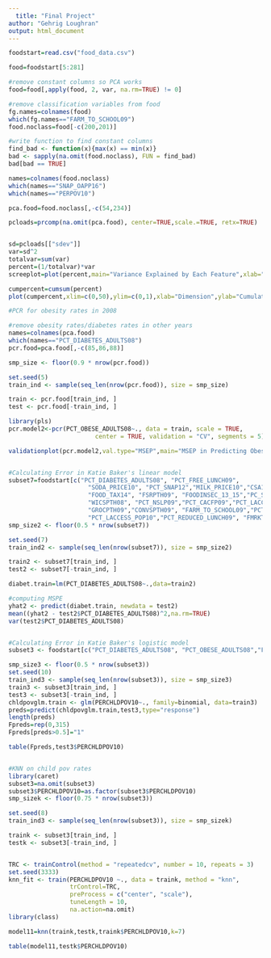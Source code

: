 ```yaml
---
  title: "Final Project"
author: "Gehrig Loughran" 
output: html_document
---
```

```r
foodstart=read.csv("food_data.csv")

food=foodstart[5:281]

#remove constant columns so PCA works
food=food[,apply(food, 2, var, na.rm=TRUE) != 0]

#remove classification variables from food
fg.names=colnames(food)
which(fg.names=="FARM_TO_SCHOOL09")
food.noclass=food[-c(200,201)]

#write function to find constant columns
find_bad <- function(x){max(x) == min(x)}
bad <- sapply(na.omit(food.noclass), FUN = find_bad)
bad[bad == TRUE]

names=colnames(food.noclass)
which(names=="SNAP_OAPP16")
which(names=="PERPOV10")

pca.food=food.noclass[,-c(54,234)]

pcloads=prcomp(na.omit(pca.food), center=TRUE,scale.=TRUE, retx=TRUE)


sd=pcloads[["sdev"]]
var=sd^2
totalvar=sum(var)
percent=(1/totalvar)*var
screeplot=plot(percent,main="Variance Explained by Each Feature",xlab="Dimension",ylab="Percent Variance Explained")

cumpercent=cumsum(percent)
plot(cumpercent,xlim=c(0,50),ylim=c(0,1),xlab="Dimension",ylab="Cumulative Percent Variance Explained")

#PCR for obesity rates in 2008

#remove obesity rates/diabetes rates in other years
names=colnames(pca.food)
which(names=="PCT_DIABETES_ADULTS08")
pcr.food=pca.food[,-c(85,86,88)]

smp_size <- floor(0.9 * nrow(pcr.food))

set.seed(5)
train_ind <- sample(seq_len(nrow(pcr.food)), size = smp_size)

train <- pcr.food[train_ind, ]
test <- pcr.food[-train_ind, ]

library(pls)
pcr.model2<-pcr(PCT_OBESE_ADULTS08~., data = train, scale = TRUE,
                        center = TRUE, validation = "CV", segments = 5)

validationplot(pcr.model2,val.type="MSEP",main="MSEP in Predicting Obesity Rates with PCR")


#Calculating Error in Katie Baker's linear model
subset7=foodstart[c("PCT_DIABETES_ADULTS08", "PCT_FREE_LUNCH09", 
                      "SODA_PRICE10", "PCT_SNAP12","MILK_PRICE10","CSA12","SNAPSPTH12", 
                      "FOOD_TAX14", "FSRPTH09", "FOODINSEC_13_15","PC_SNAPBEN10", 
                      "WICSPTH08", "PCT_NSLP09","PCT_CACFP09","PCT_LACCESS_LOWI10", 
                      "GROCPTH09","CONVSPTH09", "FARM_TO_SCHOOL09","PCT_WIC09","FDPIR12", 
                      "PCT_LACCESS_POP10","PCT_REDUCED_LUNCH09", "FMRKT09", "FFRPTH09")]
smp_size2 <- floor(0.5 * nrow(subset7))

set.seed(7)
train_ind2 <- sample(seq_len(nrow(subset7)), size = smp_size2)

train2 <- subset7[train_ind, ]
test2 <- subset7[-train_ind, ]

diabet.train=lm(PCT_DIABETES_ADULTS08~.,data=train2)

#computing MSPE
yhat2 <- predict(diabet.train, newdata = test2)
mean((yhat2 - test2$PCT_DIABETES_ADULTS08)^2,na.rm=TRUE)
var(test2$PCT_DIABETES_ADULTS08)


#Calculating Error in Katie Baker's logistic model
subset3 <- foodstart[c("PCT_DIABETES_ADULTS08", "PCT_OBESE_ADULTS08","FARM_TO_SCHOOL09", "POPLOSS10","FOODINSEC_13_15",  "PERCHLDPOV10", "RECFACPTH09", "CSA12", "FOODHUB16", "FMRKT09", "PC_DIRSALES12", "PCT_LOCLFARM12", "FOOD_TAX14", "SODA_PRICE10", "MILK_PRICE10", "PCT_SNAP12", "PC_SNAPBEN10", "PCT_FREE_LUNCH09", "PCT_NSLP09", "PCT_REDUCED_LUNCH09", "PCT_WIC09", "PCT_CACFP09", "FDPIR12", "FSRPTH09", "FFRPTH09", "WICSPTH08", "SNAPSPTH12", "SPECSPTH09", "CONVSPTH09", "SUPERCPTH09", "GROCPTH09", "PCT_LACCESS_POP10", "PCT_LACCESS_LOWI10", "PCT_LACCESS_SNAP15" )]

smp_size3 <- floor(0.5 * nrow(subset3))
set.seed(10)
train_ind3 <- sample(seq_len(nrow(subset3)), size = smp_size3)
train3 <- subset3[train_ind, ]
test3 <- subset3[-train_ind, ]
chldpovglm.train <- glm(PERCHLDPOV10~., family=binomial, data=train3)
preds=predict(chldpovglm.train,test3,type="response")
length(preds)
Fpreds=rep(0,315)
Fpreds[preds>0.5]="1"

table(Fpreds,test3$PERCHLDPOV10)


#KNN on child pov rates
library(caret)
subset3=na.omit(subset3)
subset3$PERCHLDPOV10=as.factor(subset3$PERCHLDPOV10)
smp_sizek <- floor(0.75 * nrow(subset3))

set.seed(8)
train_ind3 <- sample(seq_len(nrow(subset3)), size = smp_sizek)

traink <- subset3[train_ind, ]
testk <- subset3[-train_ind, ]


TRC <- trainControl(method = "repeatedcv", number = 10, repeats = 3)
set.seed(3333)
knn_fit <- train(PERCHLDPOV10 ~., data = traink, method = "knn",
                 trControl=TRC,
                 preProcess = c("center", "scale"),
                 tuneLength = 10,
                 na.action=na.omit)
library(class)

model11=knn(traink,testk,traink$PERCHLDPOV10,k=7)

table(model11,testk$PERCHLDPOV10)

```

